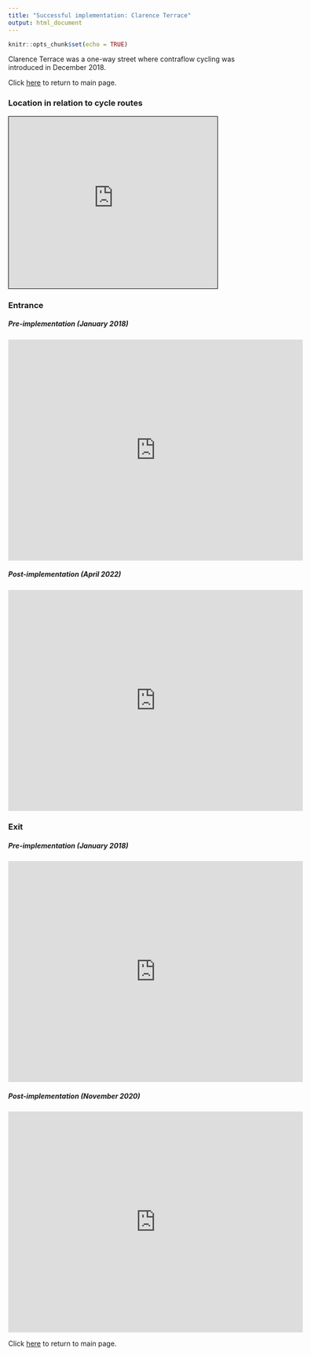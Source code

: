 ```yaml
---
title: "Successful implementation: Clarence Terrace"
output: html_document
---
```


```r
knitr::opts_chunk$set(echo = TRUE)
```
  
  
Clarence Terrace was a one-way street where contraflow cycling was introduced in December 2018. 

Click [here](qualitative_assessment.html) to return to main page. 

   
### Location in relation to cycle routes

<iframe width="425" height="350" frameborder="0" scrolling="no" marginheight="0" marginwidth="0" src="https://www.openstreetmap.org/export/embed.html?bbox=-0.17284154891967773%2C51.5183838585532%2C-0.14451742172241214%2C51.530666342027345&amp;layer=cyclemap&amp;marker=51.52452551441979%2C-0.15867948532104492" style="border: 1px solid black" data-external="1"></iframe>  
  
  

### Entrance
  
  
##### Pre-implementation (January 2018)
  
  
<iframe src="https://www.google.com/maps/embed?pb=!4v1678631113603!6m8!1m7!1s_uwNA56F4ynxGdMv1ZqqGA!2m2!1d51.52422945825865!2d-0.1584930355828586!3f343.41656826237363!4f-4.990661513743092!5f0.7820865974627469" width="600" height="450" style="border:0;" allowfullscreen loading="lazy" referrerpolicy="no-referrer-when-downgrade" data-external="1"></iframe>

##### Post-implementation (April 2022)

<iframe src="https://www.google.com/maps/embed?pb=!4v1678632271377!6m8!1m7!1sDUPA47wOBOUpPv-oNYPEAg!2m2!1d51.52426724251989!2d-0.1584919927127832!3f343.41656826237363!4f-4.990661513743092!5f0.7820865974627469" width="600" height="450" style="border:0;" allowfullscreen loading="lazy" referrerpolicy="no-referrer-when-downgrade" data-external="1"></iframe>

### Exit

##### Pre-implementation (January 2018)

<iframe src="https://www.google.com/maps/embed?pb=!4v1678632387112!6m8!1m7!1slLhk7-wEByzPIdXHNX8jEg!2m2!1d51.52487179739572!2d-0.1588293774917904!3f157.37962981582172!4f9.92848934392768!5f0.7820865974627469" width="600" height="450" style="border:0;" allowfullscreen loading="lazy" referrerpolicy="no-referrer-when-downgrade" data-external="1"></iframe>

##### Post-implementation (November 2020)

<iframe src="https://www.google.com/maps/embed?pb=!4v1678632557628!6m8!1m7!1sMd3LKgfWbmjbfnK93yM9sg!2m2!1d51.52484647296699!2d-0.158810999826446!3f162.40135369450223!4f-10.31971738644907!5f0.7820865974627469" width="600" height="450" style="border:0;" allowfullscreen loading="lazy" referrerpolicy="no-referrer-when-downgrade" data-external="1"></iframe>

Click [here](qualitative_assessment.html) to return to main page.